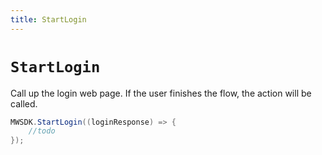 ```yaml
---
title: StartLogin
---
```


# `StartLogin`

Call up the login web page. If the user finishes the flow, the action will be called.

```csharp
MWSDK.StartLogin((loginResponse) => {
    //todo
});
```

